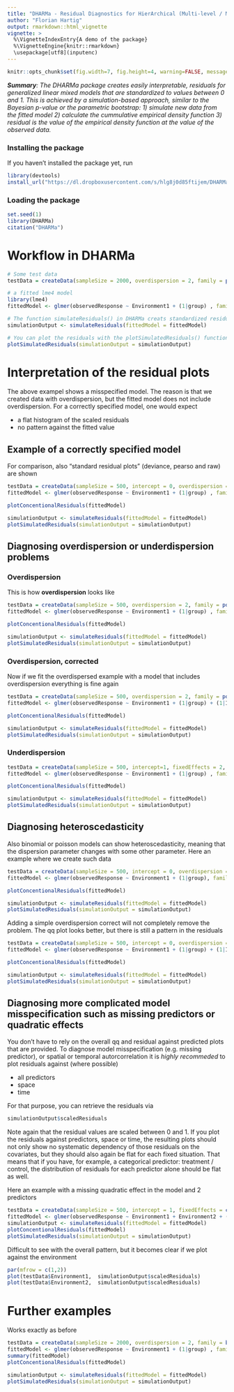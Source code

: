 ```yaml
---
title: "DHARMa - Residual Diagnostics for HierArchical (Multi-level / Mixed) Regession Models"
author: "Florian Hartig"
output: rmarkdown::html_vignette
vignette: >
  %\VignetteIndexEntry{A demo of the package}
  %\VignetteEngine{knitr::rmarkdown}
  \usepackage[utf8](inputenc)
---
```


```r
knitr::opts_chunk$set(fig.width=7, fig.height=4, warning=FALSE, message=FALSE, cache = T)
```

***Summary**: The DHARMa package creates easily interpretable, residuals for generalized linear mixed models that are standardized to values between 0 and 1. This is achieved by a simulation-based approach, similar to the Bayesian p-value or the parametric bootstrap: 1) simulate new data from the fitted model 2) calculate the cummulative empirical density function 3) residual is the value of the empirical density function at the value of the observed data.*  

### Installing the package

If you haven't installed the package yet, run

```r
library(devtools)
install_url("https://dl.dropboxusercontent.com/s/hlg8j0d85ftijem/DHARMa_0.0.0.9000.tar.gz", dependencies = T)

```

### Loading the package

```r
set.seed(1)
library(DHARMa)
citation("DHARMa")
```

# Workflow in DHARMa

```r
# Some test data
testData = createData(sampleSize = 2000, overdispersion = 2, family = poisson())

# a fitted lme4 model
library(lme4)
fittedModel <- glmer(observedResponse ~ Environment1 + (1|group) , family = "poisson", data = testData)

# The function simulateResiduals() in DHARMa creats standardized residuals
simulationOutput <- simulateResiduals(fittedModel = fittedModel)

# You can plot the residuals with the plotSimulatedResiduals() function
plotSimulatedResiduals(simulationOutput = simulationOutput)
```

# Interpretation of the residual plots

The above exampel shows a misspecified model. The reason is that we created data with overdispersion, but the fitted model does not include overdispersion. For a correctly specified model, one would expect

* a flat histogram of the scaled residuals
* no pattern against the fitted value

## Example of a correctly specified model 

For comparison, also "standard residual plots" (deviance, pearso and raw) are shown

```r
testData = createData(sampleSize = 500, intercept = 0, overdispersion = 0, family = poisson(), randomEffectVariance = 0)
fittedModel <- glmer(observedResponse ~ Environment1 + (1|group) , family = "poisson", data = testData)

plotConcentionalResiduals(fittedModel)

simulationOutput <- simulateResiduals(fittedModel = fittedModel)
plotSimulatedResiduals(simulationOutput = simulationOutput)
```

## Diagnosing overdispersion or underdispersion problems 

### Overdispersion

This is how **overdispersion** looks like 

```r
testData = createData(sampleSize = 500, overdispersion = 2, family = poisson())
fittedModel <- glmer(observedResponse ~ Environment1 + (1|group) , family = "poisson", data = testData)

plotConcentionalResiduals(fittedModel)

simulationOutput <- simulateResiduals(fittedModel = fittedModel)
plotSimulatedResiduals(simulationOutput = simulationOutput)
```

### Overdispersion, corrected

Now if we fit the overdispersed example with a model that includes overdispersion everything is fine again 

```r
testData = createData(sampleSize = 500, overdispersion = 2, family = poisson())
fittedModel <- glmer(observedResponse ~ Environment1 + (1|group) + (1|ID) , family = "poisson", data = testData)

plotConcentionalResiduals(fittedModel)

simulationOutput <- simulateResiduals(fittedModel = fittedModel)
plotSimulatedResiduals(simulationOutput = simulationOutput)
```

### Underdispersion



```r
testData = createData(sampleSize = 500, intercept=1, fixedEffects = 2, overdispersion = 0, family = poisson(), roundPoissonVariance = 0.6)
fittedModel <- glmer(observedResponse ~ Environment1 + (1|group) , family = "poisson", data = testData)

plotConcentionalResiduals(fittedModel)

simulationOutput <- simulateResiduals(fittedModel = fittedModel)
plotSimulatedResiduals(simulationOutput = simulationOutput)
```


## Diagnosing heteroscedasticity

Also binomial or poisson models can show heteroscedasticity, meaning that the dispersion parameter changes with some other parameter. Here an example where we create such data 

```r
testData = createData(sampleSize = 500, intercept = 0, overdispersion = function(x){return(rnorm(length(x), sd = 2*abs(x)))}, family = poisson(), randomEffectVariance = 0)
fittedModel <- glmer(observedResponse ~ Environment1 + (1|group), family = "poisson", data = testData)

plotConcentionalResiduals(fittedModel)

simulationOutput <- simulateResiduals(fittedModel = fittedModel)
plotSimulatedResiduals(simulationOutput = simulationOutput)
```

Adding a simple overdispersion correct will not completely remove the problem. The qq plot looks better, but there is still a pattern in the residuals 

```r
testData = createData(sampleSize = 500, intercept = 0, overdispersion = function(x){return(rnorm(length(x), sd = 2*abs(x)))}, family = poisson(), randomEffectVariance = 0)
fittedModel <- glmer(observedResponse ~ Environment1 + (1|group) + (1|ID), family = "poisson", data = testData)

plotConcentionalResiduals(fittedModel)

simulationOutput <- simulateResiduals(fittedModel = fittedModel)
plotSimulatedResiduals(simulationOutput = simulationOutput)

```

## Diagnosing more complicated model misspecification such as missing predictors or quadratic effects 

You don't have to rely on the overall qq and residual against predicted plots that are provided. To diagnose model misspecification (e.g. missing predictor), or spatial or temporal autorcorrelation it is *highly recommeded* to plot residuals against (where possible)

* all predictors
* space
* time

For that purpose, you can retrieve the residuals via 

```r
simulationOutput$scaledResiduals
```

Note again that the residual values are scaled between 0 and 1. If you plot the residuals against predictors, space or time, the resulting plots should not only show no systematic dependency of those residuals on the covariates, but they should also again be flat for each fixed situation. That means that if you have, for example, a categorical predictor: treatment / control, the distribution of residuals for each predictor alone should be flat as well. 

Here an example with a missing quadratic effect in the model and 2 predictors

```r
testData = createData(sampleSize = 500, intercept = 1, fixedEffects = c(1,2), overdispersion = 0, family = poisson(), quadraticFixedEffects = c(-3,0))
fittedModel <- glmer(observedResponse ~ Environment1 + Environment2 + (1|group) , family = "poisson", data = testData)
simulationOutput <- simulateResiduals(fittedModel = fittedModel)
plotConcentionalResiduals(fittedModel)
plotSimulatedResiduals(simulationOutput = simulationOutput)

```

Difficult to see with the overall pattern, but it becomes clear if we plot against the environment

```r
par(mfrow = c(1,2))
plot(testData$Environment1,  simulationOutput$scaledResiduals)
plot(testData$Environment2,  simulationOutput$scaledResiduals)
```


# Further examples


Works exactly as before

```r
testData = createData(sampleSize = 2000, overdispersion = 2, family = binomial())
fittedModel <- glmer(observedResponse ~ Environment1 + (1|group) , family = "binomial", data = testData)
summary(fittedModel)
plotConcentionalResiduals(fittedModel)

simulationOutput <- simulateResiduals(fittedModel = fittedModel)
plotSimulatedResiduals(simulationOutput = simulationOutput)

```





